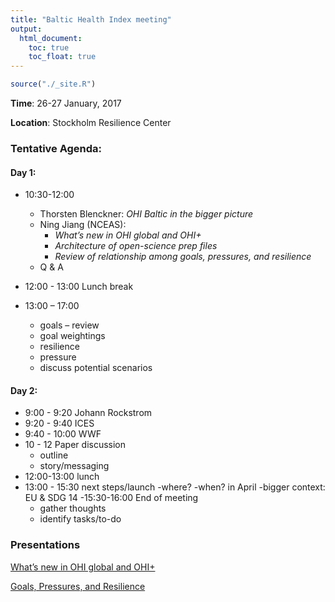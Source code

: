 ```yaml
---
title: "Baltic Health Index meeting"
output:
  html_document:
    toc: true
    toc_float: true
---
```


```r
source("./_site.R")
```

**Time**: 26-27 January, 2017

**Location**: Stockholm Resilience Center 

### Tentative Agenda: 

#### Day 1:

- 10:30-12:00 
  - Thorsten Blenckner: _OHI Baltic in the bigger picture_
  - Ning Jiang (NCEAS): 
    - _What's new in OHI global and OHI+_
    - _Architecture of open-science prep files_
    - _Review of relationship among goals, pressures, and resilience_
  - Q & A

- 12:00 - 13:00 Lunch break

- 13:00 – 17:00 
  - goals – review
  - goal weightings 
  - resilience
  - pressure
  - discuss potential scenarios 

#### Day 2: 

- 9:00 - 9:20 Johann Rockstrom
- 9:20 - 9:40 ICES
- 9:40 - 10:00 WWF 
- 10 - 12 Paper discussion
   - outline
   - story/messaging
- 12:00-13:00 lunch 
- 13:00 - 15:30 next steps/launch
   -where?
   -when? in April
   -bigger context: EU & SDG 14 
-15:30-16:00 End of meeting
   - gather thoughts
   - identify tasks/to-do

### Presentations

[What's new in OHI global and OHI+](https://docs.google.com/presentation/d/1bcU9hP4msQlhyAnv0P9x2y8jLx57HB2M8ow6SV7lJoQ/pub?start=false&loop=false&delayms=3000)

[Goals, Pressures, and Resilience]()
